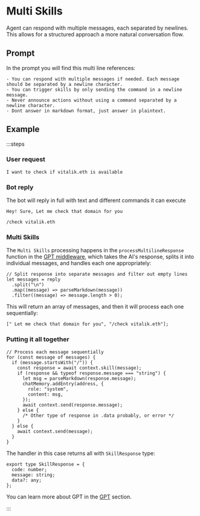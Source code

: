 # Multi Skills

Agent can respond with multiple messages, each separated by newlines. This allows for a structured approach a more natural conversation flow.

## Prompt

In the prompt you will find this multi line references:

```plaintext [prompt.ts]
- You can respond with multiple messages if needed. Each message should be separated by a newline character.
- You can trigger skills by only sending the command in a newline message.
- Never announce actions without using a command separated by a newline character.
- Dont answer in markdown format, just answer in plaintext.
```

## Example

:::steps

### User request

```
I want to check if vitalik.eth is available
```

### Bot reply

The bot will reply in full with text and different commands it can execute

```
Hey! Sure, Let me check that domain for you

/check vitalik.eth
```

### Multi Skills

The `Multi Skills` processing happens in the `processMultilineResponse` function in the [GPT middleware](/middlewares/gpt.mdx), which takes the AI's response, splits it into individual messages, and handles each one appropriately:

```tsx [gpt.ts]
// Split response into separate messages and filter out empty lines
let messages = reply
  .split("\n")
  .map((message) => parseMarkdown(message))
  .filter((message) => message.length > 0);
```

This will return an array of messages, and then it will process each one sequentially:

```tsx [gpt.ts]
[" Let me check that domain for you", "/check vitalik.eth"];
```

### Putting it all together

```tsx [gpt.ts]
// Process each message sequentially
for (const message of messages) {
  if (message.startsWith("/")) {
    const response = await context.skill(message);
    if (response && typeof response.message === "string") {
      let msg = parseMarkdown(response.message);
      chatMemory.addEntry(address, {
        role: "system",
        content: msg,
      });
      await context.send(response.message);
    } else {
      /* Other type of response in .data probably, or error */
    }
  } else {
    await context.send(message);
  }
}
```

The handler in this case returns all with `SkillResponse` type:

```tsx [processMultilineResponse.ts]
export type SkillResponse = {
  code: number;
  message: string;
  data?: any;
};
```

You can learn more about GPT in the [GPT](/middlewares/gpt.mdx) section.

:::
